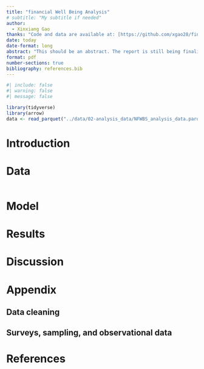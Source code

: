 ```yaml
---
title: "financial Well Being Analysis"
# subtitle: "My subtitle if needed"
author: 
  - Xinxiang Gao
thanks: "Code and data are available at: [https://github.com/xgao28/financial_well_being_analysis](https://github.com/xgao28/financial_well_being_analysis)."
date: today
date-format: long
abstract: "This should be an abstract. The report is still being finalized."
format: pdf
number-sections: true
bibliography: references.bib
---
```


```r
#| include: false
#| warning: false
#| message: false

library(tidyverse)
library(arrow)
data <- read_parquet("../data/02-analysis_data/NFWBS_analysis_data.parquet")
```







# Introduction

# Data

```r

```

# Model

# Results

# Discussion

# Appendix

## Data cleaning

## Surveys, sampling, and observational data


# References


